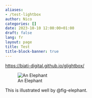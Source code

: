 ```yaml
---
aliases:
- /test-lightbox
author: Nico
categories: []
date: 2023-10-10 12:00:00+01:00
draft: false
lang: fr
layout: page
title: Test
title-block-banner: true
---
```




<https://biati-digital.github.io/glightbox/>


![An Elephant](https://quarto.org/docs/authoring/images/html-figure.png){#fig-elephant}

This is illustrated well by @fig-elephant.
